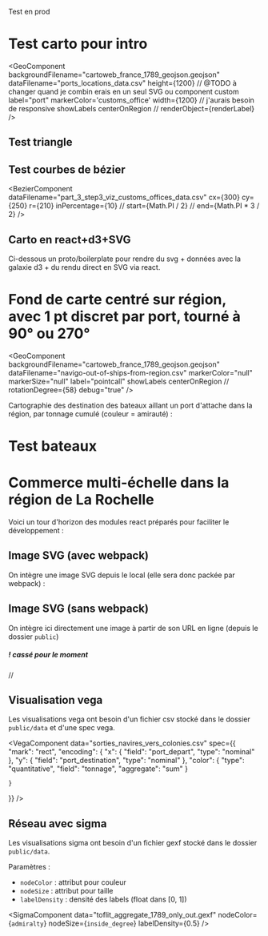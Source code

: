

Test en prod
  
# Test carto pour intro

<GeoComponent
  backgroundFilename="cartoweb_france_1789_geojson.geojson"
  dataFilename="ports_locations_data.csv"
  height={1200} // @TODO à changer quand je combin erais en un seul SVG ou component custom
  label="port"
  markerColor='customs_office'
  width={1200} // j'aurais besoin de responsive
  showLabels
  centerOnRegion
  // renderObject={renderLabel}
/>

## Test triangle 
<TriangleComponent 
  dataFilename="part_3_step1_viz_data.csv" 
  rowHeight={300}
  totalWidth = {1600}
  />

## Test courbes de bézier
<BezierComponent
  dataFilename="part_3_step3_viz_customs_offices_data.csv"
  cx={300}
  cy={250}
  r={210}
  inPercentage={10}
  // start={Math.PI / 2}
  // end={Math.PI * 3 / 2}
  />

## Carto en react+d3+SVG

Ci-dessous un proto/boilerplate pour rendre du svg + données avec la galaxie d3 + du rendu direct en SVG via react.

# Fond de carte centré sur région, avec 1 pt discret par port, tourné à 90° ou 270°
<GeoComponent 
  backgroundFilename="cartoweb_france_1789_geojson.geojson" 
  dataFilename="navigo-out-of-ships-from-region.csv"
  markerColor="null"
  markerSize="null"
  label="pointcall"
  showLabels
  centerOnRegion
  // rotationDegree={58}
  debug="true"
/>

Cartographie des destination des bateaux aillant un port d'attache dans la région, par tonnage cumulé (couleur = amirauté) :

<GeoComponent 
  backgroundFilename="cartoweb_france_1789_geojson.geojson" 
  dataFilename="navigo-out-of-ships-from-region.csv"
  markerColor="pointcall_admiralty"
  markerSize="tonnage"
  label="pointcall"
  showLabels
  centerOnRegion
/>

<GeoComponent 
  backgroundFilename="cartoweb_france_1789_geojson.geojson" 
  dataFilename="navigo-out-of-ships-from-region.csv"
  markerColor="pointcall_admiralty"
  markerSize="tonnage"
/>

<GeoComponent 
  backgroundFilename="cartoweb_france_1789_geojson.geojson" 
  dataFilename="navigo-out-of-ships-from-region.csv"
  markerColor="pointcall_admiralty"
  markerSize="tonnage"
  label="pointcall"
  showLabels
/>


# Test bateaux

<BoatsIllustration />


# Commerce multi-échelle dans la région de La Rochelle


Voici un tour d'horizon des modules react préparés pour faciliter le développement :

## Image SVG (avec webpack)

On intègre une image  SVG depuis le local (elle sera donc packée par webpack) :


## Image SVG (sans webpack)

On intègre ici directement une image à partir de son URL en ligne (depuis le dossier `public`)
##### ! cassé pour le moment
// <SvgComponent path ="/svg/ports-region-1789.svg" />

## Visualisation vega

Les visualisations vega ont besoin d'un fichier csv stocké dans le dossier `public/data` et d'une spec vega.

<VegaComponent 
  data="sorties_navires_vers_colonies.csv" 
  spec={{
    "mark": "rect",
    "encoding": {
      "x": {
        "field": "port_depart",
        "type": "nominal"
      },
      "y": {
        "field": "port_destination",
        "type": "nominal"
      },
      "color": {
        "type": "quantitative",
        "field": "tonnage",
        "aggregate": "sum"
      }
      
    }
  }}
/>

## Réseau avec sigma

Les visualisations sigma ont besoin d'un fichier gexf stocké dans le dossier `public/data`.

Paramètres :

* `nodeColor` : attribut pour couleur
* `nodeSize` : attribut pour taille
* `labelDensity` : densité des labels (float dans [0, 1])


<SigmaComponent 
  data="toflit_aggregate_1789_only_out.gexf" 
  nodeColor={`admiralty`}
  nodeSize={`inside_degree`}
  labelDensity={0.5}
/>

